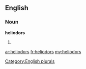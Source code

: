 ==English==

===Noun===
'''heliodors'''

# {{plural of|[[heliodor]]}}

[[Category:English plurals]]

[[ar:heliodors]]
[[fr:heliodors]]
[[my:heliodors]]
